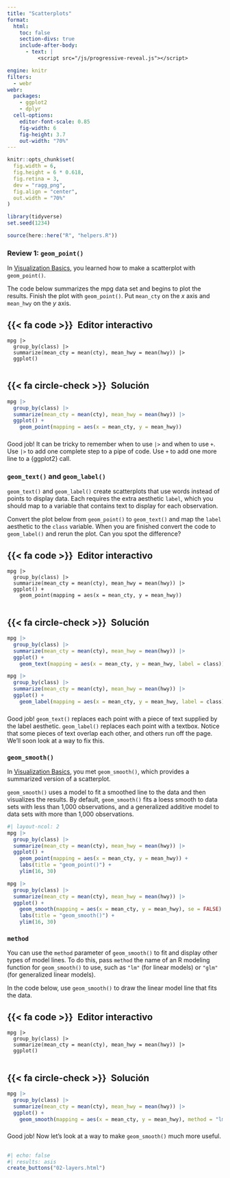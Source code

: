 ```yaml
---
title: "Scatterplots"
format:
  html: 
    toc: false
    section-divs: true
    include-after-body: 
      - text: |
          <script src="/js/progressive-reveal.js"></script>

engine: knitr
filters:
  - webr
webr:
  packages:
    - ggplot2
    - dplyr
  cell-options:
    editor-font-scale: 0.85
    fig-width: 6
    fig-height: 3.7
    out-width: "70%"
---
```


```r
knitr::opts_chunk$set(
  fig.width = 6,
  fig.height = 6 * 0.618,
  fig.retina = 3,
  dev = "ragg_png",
  fig.align = "center",
  out.width = "70%"
)

library(tidyverse)
set.seed(1234)

source(here::here("R", "helpers.R"))
```

### Review 1: `geom_point()` {.no-hide}

In [Visualization Basics](/basics/01-visualization-basics/), you learned how to make a scatterplot with `geom_point()`.

The code below summarizes the mpg data set and begins to plot the results. Finish the plot with `geom_point()`. Put `mean_cty` on the $x$ axis and `mean_hwy` on the $y$ axis.

::: {.panel-tabset}
## {{< fa code >}}&ensp;Editor interactivo

```webr-r
mpg |> 
  group_by(class) |> 
  summarize(mean_cty = mean(cty), mean_hwy = mean(hwy)) |> 
  ggplot()


```

## {{< fa circle-check >}}&ensp;Solución

```r
mpg |> 
  group_by(class) |> 
  summarize(mean_cty = mean(cty), mean_hwy = mean(hwy)) |> 
  ggplot() +
    geom_point(mapping = aes(x = mean_cty, y = mean_hwy))
```

:::

###

Good job! It can be tricky to remember when to use `|>` and when to use `+`. Use `|>` to add one complete step to a pipe of code. Use `+` to add one more line to a {ggplot2} call.

### `geom_text()` and `geom_label()`

`geom_text()` and `geom_label()` create scatterplots that use words instead of points to display data. Each requires the extra aesthetic `label`, which you should map to a variable that contains text to display for each observation.

Convert the plot below from `geom_point()` to `geom_text()` and map the `label` aesthetic to the `class` variable. When you are finished convert the code to `geom_label()` and rerun the plot. Can you spot the difference?

::: {.panel-tabset}
## {{< fa code >}}&ensp;Editor interactivo

```webr-r
mpg |> 
  group_by(class) |> 
  summarize(mean_cty = mean(cty), mean_hwy = mean(hwy)) |> 
  ggplot() +
    geom_point(mapping = aes(x = mean_cty, y = mean_hwy))


```

## {{< fa circle-check >}}&ensp;Solución

```r
mpg |> 
  group_by(class) |> 
  summarize(mean_cty = mean(cty), mean_hwy = mean(hwy)) |> 
  ggplot() +
    geom_text(mapping = aes(x = mean_cty, y = mean_hwy, label = class))

mpg |> 
  group_by(class) |> 
  summarize(mean_cty = mean(cty), mean_hwy = mean(hwy)) |> 
  ggplot() +
    geom_label(mapping = aes(x = mean_cty, y = mean_hwy, label = class))
```

:::

###

Good job! `geom_text()` replaces each point with a piece of text supplied by the label aesthetic. `geom_label()` replaces each point with a textbox. Notice that some pieces of text overlap each other, and others run off the page. We'll soon look at a way to fix this.

### `geom_smooth()`

In [Visualization Basics](/basics/01-visualization-basics/), you met `geom_smooth()`, which provides a summarized version of a scatterplot.

`geom_smooth()` uses a model to fit a smoothed line to the data and then visualizes the results. By default, `geom_smooth()` fits a loess smooth to data sets with less than 1,000 observations, and a generalized additive model to data sets with more than 1,000 observations. 

```r
#| layout-ncol: 2
mpg |> 
  group_by(class) |> 
  summarize(mean_cty = mean(cty), mean_hwy = mean(hwy)) |> 
  ggplot() +
    geom_point(mapping = aes(x = mean_cty, y = mean_hwy)) +
    labs(title = "geom_point()") +
    ylim(16, 30)

mpg |> 
  group_by(class) |> 
  summarize(mean_cty = mean(cty), mean_hwy = mean(hwy)) |> 
  ggplot() +
    geom_smooth(mapping = aes(x = mean_cty, y = mean_hwy), se = FALSE) +
    labs(title = "geom_smooth()") +
    ylim(16, 30)
```

### `method`

You can use the `method` parameter of `geom_smooth()` to fit and display other types of model lines. To do this, pass `method` the name of an R modeling function for `geom_smooth()` to use, such as `"lm"` (for linear models) or `"glm"` (for generalized linear models).

In the code below, use `geom_smooth()` to draw the linear model line that fits the data.

::: {.panel-tabset}
## {{< fa code >}}&ensp;Editor interactivo

```webr-r
mpg |> 
  group_by(class) |> 
  summarize(mean_cty = mean(cty), mean_hwy = mean(hwy)) |> 
  ggplot() 


```

## {{< fa circle-check >}}&ensp;Solución

```r
mpg |> 
  group_by(class) |> 
  summarize(mean_cty = mean(cty), mean_hwy = mean(hwy)) |> 
  ggplot() +
    geom_smooth(mapping = aes(x = mean_cty, y = mean_hwy), method = "lm")
```

:::

###

Good job! Now let's look at a way to make `geom_smooth()` much more useful.

##

```r
#| echo: false
#| results: asis
create_buttons("02-layers.html")
```
